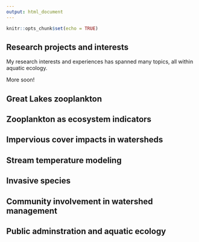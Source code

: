 ```yaml
---
output: html_document
---
```


```r
knitr::opts_chunk$set(echo = TRUE)
```

## Research projects and interests

My research interests and experiences has spanned many topics, all within aquatic ecology.

More soon! 

## Great Lakes zooplankton

## Zooplankton as ecosystem indicators

## Impervious cover impacts in watersheds

## Stream temperature modeling

## Invasive species

## Community involvement in watershed management

## Public adminstration and aquatic ecology
